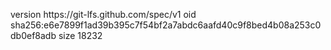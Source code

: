 version https://git-lfs.github.com/spec/v1
oid sha256:e6e7899f1ad39b395c7f54bf2a7abdc6aafd40c9f8bed4b08a253c0db0ef8adb
size 18232
